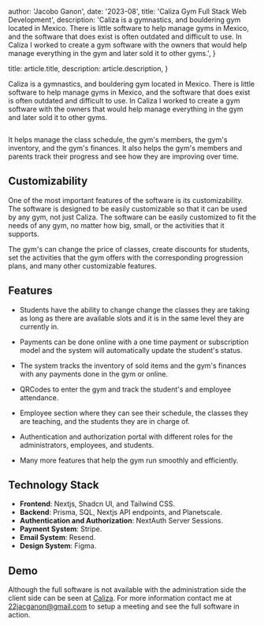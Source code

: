 
  author: 'Jacobo Ganon',
  date: '2023-08',
  title: 'Caliza Gym Full Stack Web Development',
  description:
    'Caliza is a gymnastics, and bouldering gym located in Mexico. There is little software to help manage gyms in Mexico, and the software that does exist is often outdated and difficult to use. In Caliza I worked to create a gym software with the owners that would help manage everything in the gym and later sold it to other gyms.',
}

  title: article.title,
  description: article.description,
}


Caliza is a gymnastics, and bouldering gym located in Mexico. There is little software to help manage gyms in Mexico,
and the software that does exist is often outdated and difficult to use. In Caliza I worked to create a gym
software with the owners that would help manage everything in the gym and later sold it to other gyms.

<Image src={designSystem} alt="" />

It helps manage the class schedule, the gym's members, the gym's inventory, and the gym's finances. It also helps the gym's members and parents track their progress and see how they are improving over time.

## Customizability

One of the most important features of the software is its customizability.
The software is designed to be easily customizable so that it can be used by any gym, not just Caliza.
The software can be easily customized to fit the needs of any gym, no matter how big, small, or the activities that it supports.

The gym's can change the price of classes, create discounts for students, set the activities that the gym offers with
the corresponding progression plans, and many other customizable features.

## Features

- Students have the ability to change change the classes they are taking as long as there are
  available slots and it is in the same level they are currently in.

- Payments can be done online with a one time payment or subscription model
  and the system will automatically update the student's status.

- The system tracks the inventory of sold items and the gym's finances with any payments done in the gym or online.

- QRCodes to enter the gym and track the student's and employee attendance.

- Employee section where they can see their schedule, the classes they are teaching, and the students they are in charge of.

- Authentication and authorization portal with different roles for the administrators, employees, and students.

- Many more features that help the gym run smoothly and efficiently.

## Technology Stack

- **Frontend**: Nextjs, Shadcn UI, and Tailwind CSS.
- **Backend**: Prisma, SQL, Nextjs API endpoints, and Planetscale.
- **Authentication and Authorization**: NextAuth Server Sessions.
- **Payment System**: Stripe.
- **Email System**: Resend.
- **Design System**: Figma.

## Demo

Although the full software is not available with the administration side the client side can be seen at [Caliza](https://calizagym.com).
For more information contact me at 22jacganon@gmail.com to setup a meeting and see the full software in action.
